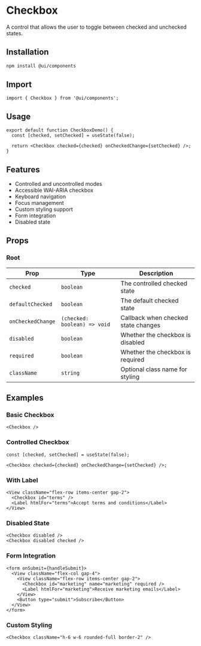 # Checkbox

A control that allows the user to toggle between checked and unchecked states.

## Installation

```bash
npm install @ui/components
```

## Import

```tsx
import { Checkbox } from '@ui/components';
```

## Usage

```tsx
export default function CheckboxDemo() {
  const [checked, setChecked] = useState(false);

  return <Checkbox checked={checked} onCheckedChange={setChecked} />;
}
```

## Features

- Controlled and uncontrolled modes
- Accessible WAI-ARIA checkbox
- Keyboard navigation
- Focus management
- Custom styling support
- Form integration
- Disabled state

## Props

### Root

| Prop              | Type                         | Description                         |
| ----------------- | ---------------------------- | ----------------------------------- |
| `checked`         | `boolean`                    | The controlled checked state        |
| `defaultChecked`  | `boolean`                    | The default checked state           |
| `onCheckedChange` | `(checked: boolean) => void` | Callback when checked state changes |
| `disabled`        | `boolean`                    | Whether the checkbox is disabled    |
| `required`        | `boolean`                    | Whether the checkbox is required    |
| `className`       | `string`                     | Optional class name for styling     |

## Examples

### Basic Checkbox

```tsx
<Checkbox />
```

### Controlled Checkbox

```tsx
const [checked, setChecked] = useState(false);

<Checkbox checked={checked} onCheckedChange={setChecked} />;
```

### With Label

```tsx
<View className="flex-row items-center gap-2">
  <Checkbox id="terms" />
  <Label htmlFor="terms">Accept terms and conditions</Label>
</View>
```

### Disabled State

```tsx
<Checkbox disabled />
<Checkbox disabled checked />
```

### Form Integration

```tsx
<form onSubmit={handleSubmit}>
  <View className="flex-col gap-4">
    <View className="flex-row items-center gap-2">
      <Checkbox id="marketing" name="marketing" required />
      <Label htmlFor="marketing">Receive marketing emails</Label>
    </View>
    <Button type="submit">Subscribe</Button>
  </View>
</form>
```

### Custom Styling

```tsx
<Checkbox className="h-6 w-6 rounded-full border-2" />
```
